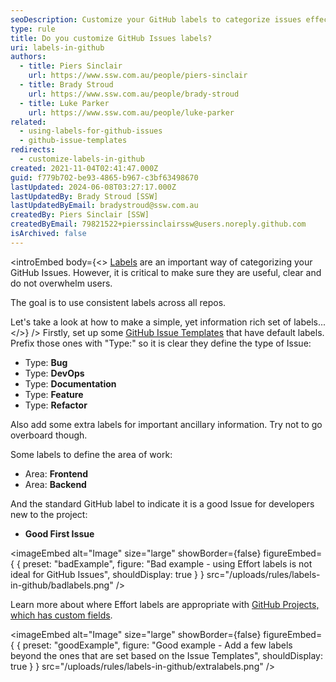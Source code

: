 ```yaml
---
seoDescription: Customize your GitHub labels to categorize issues effectively and improve user experience.
type: rule
title: Do you customize GitHub Issues labels?
uri: labels-in-github
authors:
  - title: Piers Sinclair
    url: https://www.ssw.com.au/people/piers-sinclair
  - title: Brady Stroud
    url: https://www.ssw.com.au/people/brady-stroud
  - title: Luke Parker
    url: https://www.ssw.com.au/people/luke-parker
related:
  - using-labels-for-github-issues
  - github-issue-templates
redirects:
  - customize-labels-in-github
created: 2021-11-04T02:41:47.000Z
guid: f779b702-be93-4865-b967-c3bf63498670
lastUpdated: 2024-06-08T03:27:17.000Z
lastUpdatedBy: Brady Stroud [SSW]
lastUpdatedByEmail: bradystroud@ssw.com.au
createdBy: Piers Sinclair [SSW]
createdByEmail: 79821522+pierssinclairssw@users.noreply.github.com
isArchived: false
---
```


<introEmbed
  body={<>
[Labels](/using-labels-for-github-issues) are an important way of categorizing your GitHub Issues. However, it is critical to make sure they are useful, clear and do not overwhelm users.

The goal is to use consistent labels across all repos.

Let's take a look at how to make a simple, yet information rich set of labels...
  </>}
/>
Firstly, set up some [GitHub Issue Templates](/github-issue-templates) that have default labels. Prefix those ones with "Type:" so it is clear they define the type of Issue:

* Type: **Bug**
* Type: **DevOps**
* Type: **Documentation**
* Type: **Feature**
* Type: **Refactor**

Also add some extra labels for important ancillary information. Try not to go overboard though.

Some labels to define the area of work:

* Area: **Frontend**
* Area: **Backend**

And the standard GitHub label to indicate it is a good Issue for developers new to the project:

* **Good First Issue**

<imageEmbed
  alt="Image"
  size="large"
  showBorder={false}
  figureEmbed={ {
    preset: "badExample",
    figure: "Bad example - using Effort labels is not ideal for GitHub Issues",
    shouldDisplay: true
  } }
  src="/uploads/rules/labels-in-github/badlabels.png"
/>


Learn more about where Effort labels are appropriate with [GitHub Projects, which has custom fields](/scrum-in-github).

<imageEmbed
  alt="Image"
  size="large"
  showBorder={false}
  figureEmbed={ {
    preset: "goodExample",
    figure: "Good example -  Add a few labels beyond the ones that are set based on the Issue Templates",
    shouldDisplay: true
  } }
  src="/uploads/rules/labels-in-github/extralabels.png"
/>
